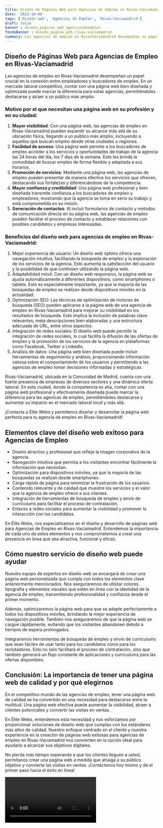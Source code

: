 ```yaml
---
title: Diseño de Páginas Web para Agencias de Empleo en Rivas-Vaciamadrid
date: '2023-10-04'
tags: ['Diseño web', 'Agencias de Empleo', 'Rivas-Vaciamadrid']
draft: false
banner : diseño_paginas_web_agenciasdeempleo
fondoBanner : diseño_pagina_web_rivas-vaciamadrid
summary: Las agencias de empleo en RivasVaciamadrid desempeñan un papel crucial en la conexión entre empleadores y buscadores de empleo. En un mercado laboral competitivo, contar con una página web bien diseñada y optimizada puede marcar la diferencia para estas agencias, permitiéndoles destacarse y atraer a un público más amplio.
---
```


## Diseño de Páginas Web para Agencias de Empleo en Rivas-Vaciamadrid

Las agencias de empleo en Rivas-Vaciamadrid desempeñan un papel crucial en la conexión entre empleadores y buscadores de empleo. En un mercado laboral competitivo, contar con una página web bien diseñada y optimizada puede marcar la diferencia para estas agencias, permitiéndoles destacarse y atraer a un público más amplio.

### Motivo por el que necesitan una página web en su profesión y en su ciudad:

1. **Mayor visibilidad**: Con una página web, las agencias de empleo en Rivas-Vaciamadrid pueden expandir su alcance más allá de su ubicación física, llegando a un público más amplio, incluyendo a aquellos que buscan empleo desde otras ciudades o regiones.
2. **Facilidad de acceso**: Una página web permite a los buscadores de empleo acceder a los servicios y oportunidades de trabajo de la agencia las 24 horas del día, los 7 días de la semana. Esto les brinda la comodidad de buscar empleo de forma flexible y adaptada a sus horarios.
3. **Promoción de servicios**: Mediante una página web, las agencias de empleo pueden presentar de manera efectiva los servicios que ofrecen, destacando sus fortalezas y diferenciándose de la competencia.
4. **Mayor confianza y credibilidad**: Una página web profesional y bien diseñada transmite confianza a los buscadores de empleo y empleadores, mostrando que la agencia se toma en serio su trabajo y está comprometida en su misión.
5. **Generación de contactos**: Al incluir formularios de contacto y métodos de comunicación directa en su página web, las agencias de empleo pueden facilitar el proceso de contacto y establecer relaciones con posibles candidatos y empresas interesadas.

### Beneficios del diseño web para agencias de empleo en Rivas-Vaciamadrid:

1. Mejor experiencia de usuario: Un diseño web óptimo ofrece una navegación intuitiva, facilitando la búsqueda de empleo y la exploración de los servicios de la agencia. Esto aumenta la satisfacción del usuario y la posibilidad de que continúen utilizando la página web.
2. Adaptabilidad móvil: Con un diseño web responsivo, la página web se ajusta automáticamente a diferentes dispositivos, como smartphones o tablets. Esto es especialmente importante, ya que la mayoría de las búsquedas de empleo se realizan desde dispositivos móviles en la actualidad.
3. Optimización SEO: Las técnicas de optimización de motores de búsqueda (SEO) pueden aplicarse a la página web de una agencia de empleo en Rivas-Vaciamadrid para mejorar su visibilidad en los resultados de búsqueda. Esto implica la inclusión de palabras clave relevantes, meta descripciones bien elaboradas y una estructura adecuada de URL, entre otros aspectos.
4. Integración de redes sociales: El diseño web puede permitir la integración de redes sociales, lo cual facilita la difusión de las ofertas de empleo y la promoción de los servicios de la agencia en plataformas como Facebook, Twitter o LinkedIn.
5. Análisis de datos: Una página web bien diseñada puede incluir herramientas de seguimiento y análisis, proporcionando información valiosa sobre el comportamiento de los usuarios y permitiendo a las agencias de empleo tomar decisiones informadas y estratégicas.

Rivas-Vaciamadrid, ubicada en la Comunidad de Madrid, cuenta con una fuerte presencia de empresas de diversos sectores y una dinámica oferta laboral. En esta ciudad, donde la competencia es alta, contar con una página web profesional y efectivamente diseñada puede marcar la diferencia para las agenicas de empleo, permitiéndoles destacarse y aumentar su impacto en el mercado laboral local y más allá.

¡Contacta a Élite Webs y permítenos diseñar y desarrollar la página web perfecta para tu agencia de empleo en Rivas-Vaciamadrid!

<GifSeo />

<Cta />

## Elementos clave del diseño web exitoso para Agencias de Empleo

- Diseño atractivo y profesional que refleje la imagen corporativa de la agencia.
- Navegación intuitiva que permita a los visitantes encontrar fácilmente la información que necesitan.
- Optimización para dispositivos móviles, ya que la mayoría de las búsquedas se realizan desde smartphones.
- Carga rápida de página para minimizar la frustración de los usuarios.
- Contenido relevante y de calidad que muestre los servicios y el valor que la agencia de empleo ofrece a sus clientes.
- Integración de herramientas de búsqueda de empleo y envío de currículums para facilitar el proceso de contratación.
- Enlaces a redes sociales para aumentar la visibilidad y promover la interacción con los candidatos.

En Élite Webs, nos especializamos en el diseño y desarrollo de páginas web para Agencias de Empleo en Rivas-Vaciamadrid. Entendemos la importancia de cada uno de estos elementos y nos comprometemos a crear una presencia en línea que sea atractiva, funcional y eficaz.

## Cómo nuestro servicio de diseño web puede ayudar

Nuestro equipo de expertos en diseño web se encargará de crear una página web personalizada que cumpla con todos los elementos clave anteriormente mencionados. Nos aseguraremos de utilizar colores, tipografía y elementos visuales que estén en línea con la identidad de la agencia de empleo, transmitiendo profesionalidad y confianza desde el primer momento.

Además, optimizaremos la página web para que se adapte perfectamente a todos los dispositivos móviles, brindando la mejor experiencia de navegación posible. También nos aseguraremos de que la página web se cargue rápidamente, evitando que los visitantes abandonen debido a tiempos de espera prolongados.

Integraremos herramientas de búsqueda de empleo y envío de currículums que sean fáciles de usar tanto para los candidatos como para los reclutadores. Esto no solo facilitará el proceso de contratación, sino que también generará un flujo constante de aplicaciones y currículums para las ofertas disponibles.

## Conclusión: La importancia de tener una página web de calidad y por qué elegirnos

En el competitivo mundo de las agencias de empleo, tener una página web de calidad se ha convertido en una necesidad para destacarse entre la multitud. Una página web efectiva puede aumentar la visibilidad, atraer a clientes potenciales y convertir las visitas en ventas.

En Élite Webs, entendemos esta necesidad y nos esforzamos por proporcionar soluciones de diseño web que cumplan con los estándares más altos de calidad. Nuestro enfoque centrado en el cliente y nuestra experiencia en la creación de páginas web exitosas para agencias de empleo en Rivas-Vaciamadrid nos convierten en la opción ideal para ayudarlo a alcanzar sus objetivos digitales.

No pierda más tiempo esperando a que los clientes lleguen a usted, permítanos crear una página web a medida que atraiga a su público objetivo y convierta las visitas en ventas. ¡Contáctenos hoy mismo y dé el primer paso hacia el éxito en línea!

<Video />

<CtaBot job='Agencias de Empleo' city='Rivas-Vaciamadrid'/>

<Gmaps query='Rivas-Vaciamadrid+españa+maps' />
